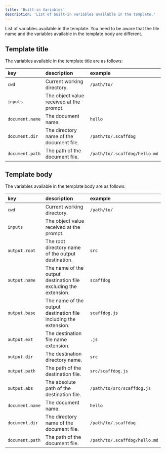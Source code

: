 ```yaml
---
title: 'Built-in Variables'
description: 'List of built-in variables available in the template.'
---
```


List of variables available in the template. You need to be aware that the file name and the variables available in the template body are different.

## Template title

The variables available in the template title are as follows:

| key             | description                              | example                       |
| :-------------- | :--------------------------------------- | :---------------------------- |
| `cwd`           | Current working directory.               | `/path/to/`                   |
| `inputs`        | The object value received at the prompt. |                               |
| `document.name` | The document name.                       | `hello`                       |
| `document.dir`  | The directory name of the document file. | `/path/to/.scaffdog`          |
| `document.path` | The path of the document file.           | `/path/to/.scaffdog/hello.md` |

## Template body

The variables available in the template body are as follows:

| key             | description                                                      | example                       |
| :-------------- | :--------------------------------------------------------------- | :---------------------------- |
| `cwd`           | Current working directory.                                       | `/path/to/`                   |
| `inputs`        | The object value received at the prompt.                         |                               |
| `output.root`   | The root directory name of the output destination.               | `src`                         |
| `output.name`   | The name of the output destination file excluding the extension. | `scaffdog`                    |
| `output.base`   | The name of the output destination file including the extension. | `scaffdog.js`                 |
| `output.ext`    | The destination file name extension.                             | `.js`                         |
| `output.dir`    | The destination directory name.                                  | `src`                         |
| `output.path`   | The path of the destination file.                                | `src/scaffdog.js`             |
| `output.abs`    | The absolute path of the destination file.                       | `/path/to/src/scaffdog.js`    |
| `document.name` | The document name.                                               | `hello`                       |
| `document.dir`  | The directory name of the document file.                         | `/path/to/.scaffdog`          |
| `document.path` | The path of the document file.                                   | `/path/to/.scaffdog/hello.md` |
